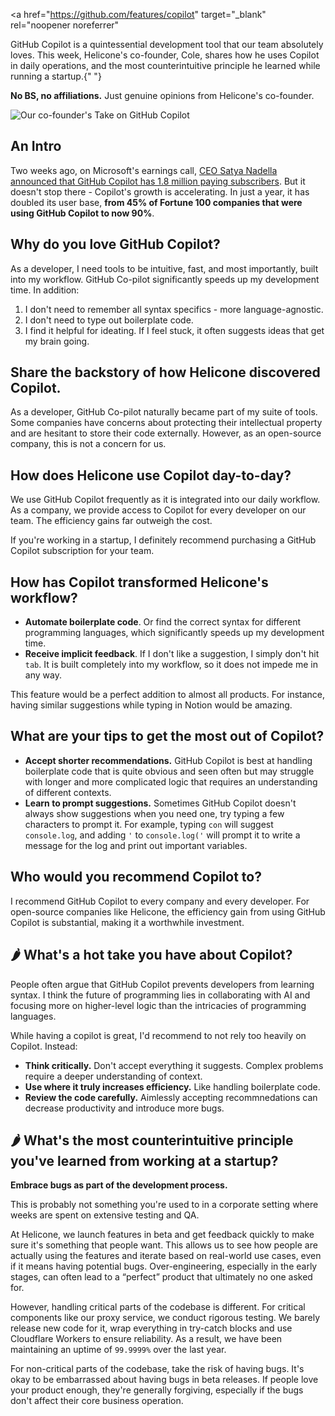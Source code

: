 <a
  href="https://github.com/features/copilot"
  target="_blank"
  rel="noopener noreferrer"
>
  GitHub Copilot
</a> is a quintessential development tool that our team absolutely loves. This week,
Helicone's co-founder, Cole, shares how he uses Copilot in daily operations, and
the most counterintuitive principle he learned while running a startup.{" "}

**No BS, no affiliations.** Just genuine opinions from Helicone's co-founder.

![Our co-founder's Take on GitHub Copilot](/static/blog/cole-copilot.webp)

## An Intro

Two weeks ago, on Microsoft's earnings call, <a href="https://www.microsoft.com/en-us/investor/events/fy-2024/earnings-fy-2024-q3.aspx" target="_blank" rel="noopener noreferrer">CEO Satya Nadella announced that GitHub Copilot has 1.8 million paying subscribers</a>. But it doesn't stop there - Copilot's growth is accelerating. In just a year, it has doubled its user base, **from 45% of Fortune 100 companies that were using GitHub Copilot to now 90%**.

## Why do you love GitHub Copilot?

As a developer, I need tools to be intuitive, fast, and most importantly, built into my workflow. GitHub Co-pilot significantly speeds up my development time. In addition:

1. I don't need to remember all syntax specifics - more language-agnostic.
2. I don't need to type out boilerplate code.
3. I find it helpful for ideating. If I feel stuck, it often suggests ideas that get my brain going.

## Share the backstory of how Helicone discovered Copilot.

As a developer, GitHub Co-pilot naturally became part of my suite of tools. Some companies have concerns about protecting their intellectual property and are hesitant to store their code externally. However, as an open-source company, this is not a concern for us.

## How does Helicone use Copilot day-to-day?

We use GitHub Copilot frequently as it is integrated into our daily workflow. As a company, we provide access to Copilot for every developer on our team. The efficiency gains far outweigh the cost.

If you're working in a startup, I definitely recommend purchasing a GitHub Copilot subscription for your team.

## How has Copilot transformed Helicone's workflow?

- **Automate boilerplate code**. Or find the correct syntax for different programming languages, which significantly speeds up my development time.
- **Receive implicit feedback**. If I don't like a suggestion, I simply don't hit `tab`. It is built completely into my workflow, so it does not impede me in any way.

This feature would be a perfect addition to almost all products. For instance, having similar suggestions while typing in Notion would be amazing.

## What are your tips to get the most out of Copilot?

- **Accept shorter recommendations.** GitHub Copilot is best at handling boilerplate code that is quite obvious and seen often but may struggle with longer and more complicated logic that requires an understanding of different contexts.
- **Learn to prompt suggestions.** Sometimes GitHub Copilot doesn't always show suggestions when you need one, try typing a few characters to prompt it. For example, typing `con` will suggest `console.log`, and adding `'` to `console.log('` will prompt it to write a message for the log and print out important variables.

## Who would you recommend Copilot to?

I recommend GitHub Copilot to every company and every developer. For open-source companies like Helicone, the efficiency gain from using GitHub Copilot is substantial, making it a worthwhile investment.

## 🌶️ What's a hot take you have about Copilot?

People often argue that GitHub Copilot prevents developers from learning syntax. I think the future of programming lies in collaborating with AI and focusing more on higher-level logic than the intricacies of programming languages.

While having a copilot is great, I'd recommend to not rely too heavily on Copilot. Instead:

- **Think critically.** Don't accept everything it suggests. Complex problems require a deeper understanding of context.
- **Use where it truly increases efficiency.** Like handling boilerplate code.
- **Review the code carefully.** Aimlessly accepting recommnedations can decrease productivity and introduce more bugs.

## 🌶️ What's the most counterintuitive principle you've learned from working at a startup?

**Embrace bugs as part of the development process.**

This is probably not something you're used to in a corporate setting where weeks are spent on extensive testing and QA.

At Helicone, we launch features in beta and get feedback quickly to make sure it's something that people want. This allows us to see how people are actually using the features and iterate based on real-world use cases, even if it means having potential bugs. Over-engineering, especially in the early stages, can often lead to a “perfect” product that ultimately no one asked for.

However, handling critical parts of the codebase is different. For critical components like our proxy service, we conduct rigorous testing. We barely release new code for it, wrap everything in try-catch blocks and use Cloudflare Workers to ensure reliability. As a result, we have been maintaining an uptime of `99.9999%` over the last year.

For non-critical parts of the codebase, take the risk of having bugs. It's okay to be embarrassed about having bugs in beta releases. If people love your product enough, they're generally forgiving, especially if the bugs don't affect their core business operation.

<Questions />
